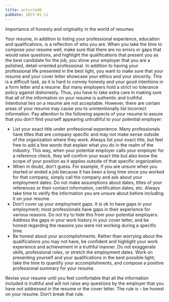 ```yaml
---
title: article48
pubDate: 2023-01-11
---
```


Importance of honesty and originality in the world of resumes

Your resume, in addition to listing your professional experience, education and qualifications, is a reflection of who you are. When you take the time to compose your resume well, make sure that there are no errors or gaps that would raise questions, and highlight the qualifications that present you as the best candidate for the job, you show your employer that you are a polished, detail-oriented professional. In addition to having your professional life presented in the best light, you want to make sure that your resume and your cover letter showcase your ethics and your sincerity. This is a difficult task, as it is hard to convey honesty and your good intentions in a form letter and a resume. But many employers hold a strict no tolerance policy against dishonesty. Thus, you have to take extra care in making sure that all of the information on your resume is authentic and truthful. Intentional lies on a resume are not acceptable. However, there are certain areas of your resume may cause you to unintentionally list incorrect information. Pay attention to the following aspects of your resume to assure that you don’t find yourself appearing untruthful to your potential employer:

-	List your exact title under professional experience. Many professionals have titles that are company specific and may not make sense outside of the organization where they work. Always list your exact title, but feel free to add a few words that explain what you do in the realm of the industry. This way, when your potential employer calls your employer for a reference check, they will confirm your exact title but also know the scope of your position as it applies outside of that specific organization. 
-	When in doubt, don’t guess. For example, if you are unsure when you started or ended a job because it has been a long time since you worked for that company, simply call the company and ask about your employment dates. Do not make assumptions about dates, titles of your references or their contact information, certification dates, etc. Always take time to verify the information you are unsure about before including it on your resume. 
-	Don’t cover up your employment gaps. It is ok to have gaps in your employment; most professionals have gaps in their experience for various reasons. Do not try to hide this from your potential employers. Address the gaps in your work history in your cover letter, and be honest regarding the reasons you were not working during a specific time. 
-	Be honest about your accomplishments. Rather than worrying about the qualifications you may not have, be confident and highlight your work experience and achievement in a truthful manner. Do not exaggerate skills, professional roles, or stretch the employment dates. Work on presenting yourself and your qualifications in the best possible light; take the time to quantify your accomplishments, and compose a positive professional summary for your resume. 

Revise your resume until you feel comfortable that all the information included is truthful and will not raise any questions by the employer that you have not addressed in the resume or the cover letter. The rule is – be honest on your resume. Don’t break that rule.